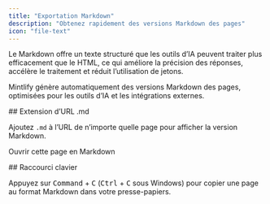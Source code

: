```yaml
---
title: "Exportation Markdown"
description: "Obtenez rapidement des versions Markdown des pages"
icon: "file-text"
---
```



Le Markdown offre un texte structuré que les outils d’IA peuvent traiter plus efficacement que le HTML, ce qui améliore la précision des réponses, accélère le traitement et réduit l’utilisation de jetons.

Mintlify génère automatiquement des versions Markdown des pages, optimisées pour les outils d’IA et les intégrations externes.


<div id="md-url-extension">
  ## Extension d’URL .md
</div>

Ajoutez `.md` à l’URL de n’importe quelle page pour afficher la version Markdown.

<PreviewButton href="https://mintlify.com/docs/ai/markdown-export.md">Ouvrir cette page en Markdown</PreviewButton>



<div id="keyboard-shortcut">
  ## Raccourci clavier
</div>

Appuyez sur <kbd>Command</kbd> + <kbd>C</kbd> (<kbd>Ctrl</kbd> + <kbd>C</kbd> sous Windows) pour copier une page au format Markdown dans votre presse-papiers.

